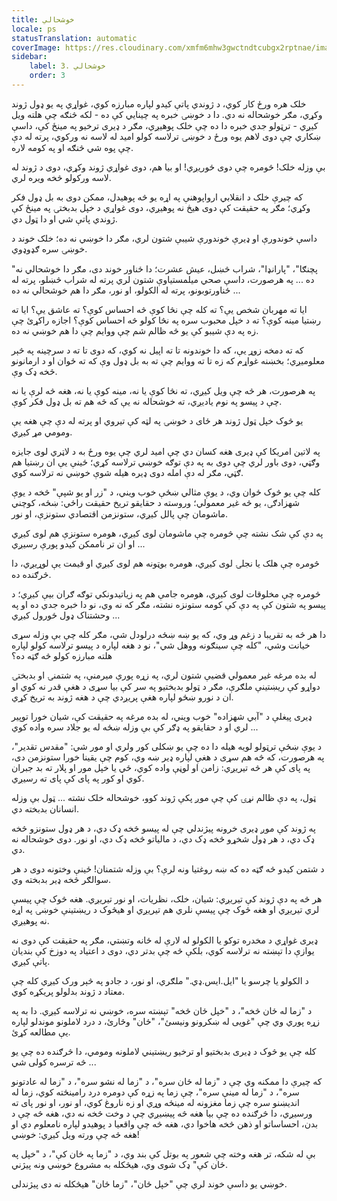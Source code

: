 ```yaml
---
title: خوشحالي
locale: ps
statusTranslation: automatic
coverImage: https://res.cloudinary.com/xmfm6mhw3gwctndtcubgx2rptnae/image/upload/v1741354419/small_cover_la_gran_rebelion_28716e29d2.webp
sidebar:
    label: 3. خوشحالي
    order: 3
---
```

خلک هره ورځ کار کوي، د ژوندي پاتې کیدو لپاره مبارزه کوي، غواړي په یو ډول ژوند وکړي، مګر خوشحاله نه دي. دا د خوښۍ خبره په چینایي کې ده - لکه څنګه چې هلته ویل کیږي - ترټولو جدي خبره دا ده چې خلک پوهیږي، مګر د ډیری ترخیو په مینځ کې، داسې ښکاري چې دوی لاهم یوه ورځ د خوښۍ ترلاسه کولو امید له لاسه نه ورکوي، پرته له دې چې پوه شي څنګه او په کومه لاره.

بې وزله خلک! څومره چې دوی ځوریږي! او بیا هم، دوی غواړي ژوند وکړي، دوی د ژوند له لاسه ورکولو څخه ویره لري.

که چیرې خلک د انقلابي ارواپوهنې په اړه یو څه پوهیدل، ممکن دوی به بل ډول فکر وکړي؛ مګر په حقیقت کې دوی هیڅ نه پوهیږي، دوی غواړي د خپل بدبختۍ په مینځ کې ژوندي پاتې شي او دا ټول دي.

داسې خوندورې او ډیرې خوندورې شیبې شتون لري، مګر دا خوښي نه ده؛ خلک خوند د خوښۍ سره ګډوډوي.

"پچنګا"، "پارانډا"، شراب څښل، عیش عشرت؛ دا ځناور خوند دی، مګر دا خوشحالي نه ده ... په هرصورت، داسې صحي میلمستیاوې شتون لري پرته له شراب څښلو، پرته له ځناورتوبونو، پرته له الکولو، او نور، مګر دا هم خوشحالي نه ده ...

ایا ته مهربان شخص یې؟ ته کله چې نڅا کوې څه احساس کوې؟ ته عاشق یې؟ ایا ته رښتیا مینه کوې؟ ته د خپل محبوب سره په نڅا کولو څه احساس کوې؟ اجازه راکړئ چې زه په دې شیبو کې یو څه ظالم شم چې ووایم چې دا هم خوښي نه ده.

که ته دمخه زوړ یې، که دا خوندونه تا ته اپیل نه کوي، که دوی تا ته د سرچینه په څېر معلومیږي؛ بخښنه غواړم که زه تا ته ووایم چې ته به بل ډول وې که ته ځوان او د ارمانونو څخه ډک وې.

په هرصورت، هر څه چې ویل کیږي، ته نڅا کوې یا نه، مینه کوې یا نه، هغه څه لرې یا نه چې د پیسو په نوم یادیږي، ته خوشحاله نه یې که څه هم ته بل ډول فکر کوې.

یو څوک خپل ټول ژوند هر ځای د خوښۍ په لټه کې تیروي او پرته له دې چې هغه یې ومومي مړ کیږي.

په لاتین امریکا کې ډیری هغه کسان دي چې امید لري چې یوه ورځ به د لاټري لوی جایزه وګټي، دوی باور لري چې دوی به په دې توګه خوښي ترلاسه کړي؛ ځینې یې ان رښتیا هم ګټي، مګر له دې امله دوی ډیره هیله شوې خوښي نه ترلاسه کوي.

کله چې یو څوک ځوان وي، د یوې مثالي ښځې خوب ویني، د "زر او یو شپې" څخه د یوې شهزادګۍ، یو څه غیر معمولي؛ وروسته د حقایقو تریخ حقیقت راځي: ښځه، کوچني ماشومان چې پالل کیږي، ستونزمن اقتصادي ستونزې، او نور.

په دې کې شک نشته چې څومره چې ماشومان لوی کیږي، هومره ستونزې هم لوی کیږي او ان تر ناممکن کیدو پورې رسیږي ...

څومره چې هلک یا نجلۍ لوی کیږي، هومره بوټونه هم لوی کیږي او قیمت یې لوړیږي، دا څرګنده ده.

څومره چې مخلوقات لوی کیږي، هومره جامې هم په زیاتیدونکي توګه ګران بیې کیږي؛ د پیسو په شتون کې په دې کې کومه ستونزه نشته، مګر که نه وي، نو دا خبره جدي ده او په وحشتناک ډول ځورول کیږي ...

دا هر څه به تقریبا د زغم وړ وي، که یو ښه ښځه درلودل شي، مګر کله چې بې وزله سړی خیانت وشي، "کله چې سینګونه ووهل شي"، نو د هغه لپاره د پیسو ترلاسه کولو لپاره هلته مبارزه کولو څه ګټه ده؟

له بده مرغه غیر معمولي قضیې شتون لري، په زړه پورې میرمنې، په شتمنۍ او بدبختۍ دواړو کې ریښتینې ملګرې، مګر د ټولو بدبختیو په سر کې بیا سړی د هغې قدر نه کوي او ان د نورو ښځو لپاره هغې پریږدي چې د هغه ژوند به تریخ کړي.

ډیری پیغلې د "آبي شهزاده" خوب ویني، له بده مرغه په حقیقت کې، شیان خورا توپیر لري او د حقایقو په ډګر کې بې وزله ښځه له یو جلاد سره واده کوي ...

د یوې ښځې ترټولو لویه هیله دا ده چې یو ښکلی کور ولري او مور شي: "مقدس تقدیر"، په هرصورت، که څه هم سړی د هغې لپاره ډیر ښه وي، کوم چې یقینا خورا ستونزمن دی، په پای کې هر څه تیریږي: زامن او لوڼې واده کوي، ځي یا خپل مور او پلار ته بد جبران کوي او کور په پای کې پای ته رسیږي.

ټول، په دې ظالم نړۍ کې چې موږ پکې ژوند کوو، خوشحاله خلک نشته ... ټول بې وزله انسانان بدبخته دي.

په ژوند کې موږ ډیری خرونه پیژندلي چې له پیسو څخه ډک دي، د هر ډول ستونزو څخه ډک دي، د هر ډول شخړو څخه ډک دي، د مالیاتو څخه ډک دي، او نور. دوی خوشحاله نه دي.

د شتمن کیدو څه ګټه ده که ښه روغتیا ونه لرې؟ بې وزله شتمنان! ځینې وختونه دوی د هر سوالګر څخه ډیر بدبخته وي.

هر څه په دې ژوند کې تیریږي: شیان، خلک، نظریات، او نور تیریږي. هغه څوک چې پیسې لري تیریږي او هغه څوک چې پیسې نلري هم تیریږي او هیڅوک د ریښتینې خوښۍ په اړه نه پوهیږي.

ډیری غواړي د مخدره توکو یا الکولو له لارې له ځانه وتښتي، مګر په حقیقت کې دوی نه یوازې دا تېښته نه ترلاسه کوي، بلکې څه چې بدتر دي، دوی د اعتیاد په دوزخ کې بندیان پاتې کیږي.

د الکولو یا چرسو یا "ایل.ایس.ډي." ملګري، او نور، د جادو په څېر ورک کیږي کله چې معتاد د ژوند بدلولو پریکړه کوي.

د "زما له ځان څخه"، د "خپل ځان څخه" تېښته سره، خوښي نه ترلاسه کیږي. دا به په زړه پوري وي چې "غویی له ښکرونو ونیسئ"، "ځان" وڅارئ، د درد لاملونو موندلو لپاره یې مطالعه کړئ.

کله چې یو څوک د ډیری بدبختیو او ترخیو ریښتیني لاملونه ومومي، دا څرګنده ده چې یو څه ترسره کولی شي ...

که چیرې دا ممکنه وي چې د "زما له ځان سره"، د "زما له نشو سره"، د "زما له عادتونو سره"، د "زما له مینې سره"، چې زما په زړه کې دومره درد رامینځته کوي، زما له اندیښنو سره چې زما مغزونه له مینځه وړي او زه ناروغ کوي، او نور، او نور پای ته ورسیږي، دا څرګنده ده چې بیا هغه څه پیښیږي چې د وخت څخه نه دي، هغه څه چې د بدن، احساساتو او ذهن څخه هاخوا دي، هغه څه چې واقعیا د پوهیدو لپاره نامعلوم دي او هغه څه چې ورته ویل کیږي: خوښي!

بې له شکه، تر هغه وخته چې شعور په بوتل کې بند وي، د "زما په ځان کې"، د "خپل په ځان کې" ډک شوی وي، هیڅکله به مشروع خوښي ونه پیژني.

خوښي یو داسې خوند لري چې "خپل ځان"، "زما ځان" هیڅکله نه دی پیژندلی.

